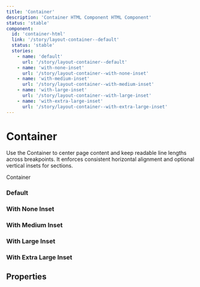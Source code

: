 ```yaml
---
title: 'Container'
description: 'Container HTML Component HTML Component'
status: 'stable'
component:
  id: 'container-html'
  link: '/story/layout-container--default'
  status: 'stable'
  stories:
    - name: 'default'
      url: '/story/layout-container--default'
    - name: 'with-none-inset'
      url: '/story/layout-container--with-none-inset'
    - name: 'with-medium-inset'
      url: '/story/layout-container--with-medium-inset'
    - name: 'with-large-inset'
      url: '/story/layout-container--with-large-inset'
    - name: 'with-extra-large-inset'
      url: '/story/layout-container--with-extra-large-inset'
---
```


# Container

Use the Container to center page content and keep readable line lengths across breakpoints. It enforces consistent horizontal alignment and optional vertical insets for sections.

<Section current="html">

<ComponentPreview className="gi-not-prose block w-full">
  <Container>
    <p>Container</p>
  </Container>
</ComponentPreview>

### Default

<StorybookFrame componentId="container-html" story="default" />

### With None Inset

<StorybookFrame componentId="container-html" story="with-none-inset" />

### With Medium Inset

<StorybookFrame componentId="container-html" story="with-medium-inset" />

### With Large Inset

<StorybookFrame componentId="container-html" story="with-large-inset" />

### With Extra Large Inset

<StorybookFrame componentId="container-html" story="with-extra-large-inset" />

## Properties

<ComponentPropertiesTable componentId="container-html" />

</Section>
